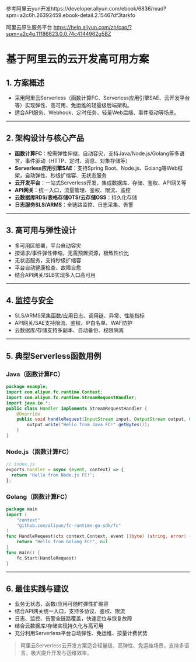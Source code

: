 
<Meta title="Hundun/现代高可用软件设计/云开发架构设计" />

参考阿里云yun开发https://developer.aliyun.com/ebook/6836/read?spm=a2c6h.26392459.ebook-detail.2.15467df3tarkfo

阿里云原生服务平台 https://help.aliyun.com/zh/cap/?spm=a2c4g.11186623.0.0.74c4144962g5BZ

# 基于阿里云的云开发高可用方案

## 1. 方案概述
- 采用阿里云Serverless（函数计算FC、Serverless应用引擎SAE、云开发平台等）实现弹性、高可用、免运维的轻量级后端架构。
- 适合API服务、Webhook、定时任务、轻量Web后端、事件驱动等场景。

---

## 2. 架构设计与核心产品
- **函数计算FC**：按需弹性伸缩，自动容灾，支持Java/Node.js/Golang等多语言，事件驱动（HTTP、定时、消息、对象存储等）
- **Serverless应用引擎SAE**：支持Spring Boot、Node.js、Golang等Web框架，自动弹性、秒级扩缩容、无状态服务
- **云开发平台**：一站式Serverless开发，集成数据库、存储、鉴权、API网关等
- **API网关**：统一入口，流量管理、鉴权、限流、监控
- **云数据库RDS/表格存储OTS/云存储OSS**：持久化存储
- **日志服务SLS/ARMS**：全链路监控、日志采集、告警

---

## 3. 高可用与弹性设计
- 多可用区部署，平台自动容灾
- 按请求/事件弹性伸缩，无需预置资源，极致性价比
- 无状态服务，支持秒级扩缩容
- 平台自动健康检查、故障自愈
- 结合API网关/SLB实现多入口高可用

---

## 4. 监控与安全
- SLS/ARMS采集函数/应用日志、调用链、异常、性能指标
- API网关/SAE支持限流、鉴权、IP白名单、WAF防护
- 云数据库/存储支持多副本、自动备份、权限隔离

---

## 5. 典型Serverless函数用例

### Java（函数计算FC）
```java
package example;
import com.aliyun.fc.runtime.Context;
import com.aliyun.fc.runtime.StreamRequestHandler;
import java.io.*;
public class Handler implements StreamRequestHandler {
    @Override
    public void handleRequest(InputStream input, OutputStream output, Context context) throws IOException {
        output.write("Hello from Java FC!".getBytes());
    }
}
```

### Node.js（函数计算FC）
```js
// index.js
exports.handler = async (event, context) => {
  return 'Hello from Node.js FC!';
};
```

### Golang（函数计算FC）
```go
package main
import (
    "context"
    "github.com/aliyun/fc-runtime-go-sdk/fc"
)
func HandleRequest(ctx context.Context, event []byte) (string, error) {
    return "Hello from Golang FC!", nil
}
func main() {
    fc.Start(HandleRequest)
}
```

---

## 6. 最佳实践与建议
- 业务无状态，函数/应用可随时弹性扩缩容
- 结合API网关统一入口，支持多协议、鉴权、限流
- 日志、监控、告警全链路覆盖，快速定位与恢复故障
- 结合云数据库/存储实现持久化与高可用
- 充分利用Serverless平台自动弹性、免运维、按量计费优势

> 阿里云Serverless云开发方案适合轻量级、高弹性、免运维场景，支持多语言，极大提升开发与运维效率。
